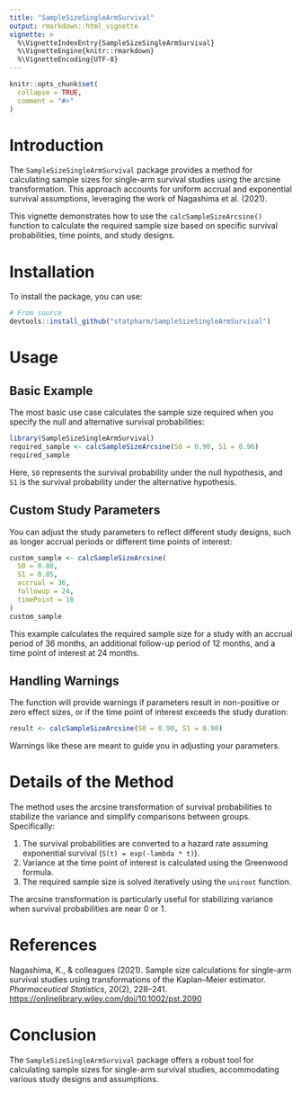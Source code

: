 ```yaml
---
title: "SampleSizeSingleArmSurvival"
output: rmarkdown::html_vignette
vignette: >
  %\VignetteIndexEntry{SampleSizeSingleArmSurvival}
  %\VignetteEngine{knitr::rmarkdown}
  %\VignetteEncoding{UTF-8}
---
```


```r
knitr::opts_chunk$set(
  collapse = TRUE,
  comment = "#>"
)
```

# Introduction

The `SampleSizeSingleArmSurvival` package provides a method for calculating sample sizes for single-arm survival studies using the arcsine transformation. This approach accounts for uniform accrual and exponential survival assumptions, leveraging the work of Nagashima et al. (2021).

This vignette demonstrates how to use the `calcSampleSizeArcsine()` function to calculate the required sample size based on specific survival probabilities, time points, and study designs.

# Installation

To install the package, you can use:

```r
# From source
devtools::install_github("statpharm/SampleSizeSingleArmSurvival")

```

# Usage

## Basic Example

The most basic use case calculates the sample size required when you specify the null and alternative survival probabilities:

```r
library(SampleSizeSingleArmSurvival)
required_sample <- calcSampleSizeArcsine(S0 = 0.90, S1 = 0.96)
required_sample
```

Here, `S0` represents the survival probability under the null hypothesis, and `S1` is the survival probability under the alternative hypothesis.

## Custom Study Parameters

You can adjust the study parameters to reflect different study designs, such as longer accrual periods or different time points of interest:

```r
custom_sample <- calcSampleSizeArcsine(
  S0 = 0.80,
  S1 = 0.85,
  accrual = 36,
  followup = 24,
  timePoint = 18
)
custom_sample
```

This example calculates the required sample size for a study with an accrual period of 36 months, an additional follow-up period of 12 months, and a time point of interest at 24 months.

## Handling Warnings

The function will provide warnings if parameters result in non-positive or zero effect sizes, or if the time point of interest exceeds the study duration:

```r
result <- calcSampleSizeArcsine(S0 = 0.90, S1 = 0.90)
```

Warnings like these are meant to guide you in adjusting your parameters.

# Details of the Method

The method uses the arcsine transformation of survival probabilities to stabilize the variance and simplify comparisons between groups. Specifically:

1.  The survival probabilities are converted to a hazard rate assuming exponential survival (`S(t) = exp(-lambda * t)`).
2.  Variance at the time point of interest is calculated using the Greenwood formula.
3.  The required sample size is solved iteratively using the `uniroot` function.

The arcsine transformation is particularly useful for stabilizing variance when survival probabilities are near 0 or 1.

# References

Nagashima, K., & colleagues (2021). Sample size calculations for single-arm survival studies using transformations of the Kaplan--Meier estimator. *Pharmaceutical Statistics*, 20(2), 228--241. <https://onlinelibrary.wiley.com/doi/10.1002/pst.2090>

# Conclusion

The `SampleSizeSingleArmSurvival` package offers a robust tool for calculating sample sizes for single-arm survival studies, accommodating various study designs and assumptions.
